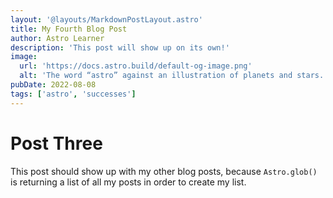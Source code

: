 ```yaml
---
layout: '@layouts/MarkdownPostLayout.astro'
title: My Fourth Blog Post
author: Astro Learner
description: 'This post will show up on its own!'
image:
  url: 'https://docs.astro.build/default-og-image.png'
  alt: 'The word “astro” against an illustration of planets and stars.'
pubDate: 2022-08-08
tags: ['astro', 'successes']
---
```

# Post Three
This post should show up with my other blog posts, because `Astro.glob()` is returning a list of all my posts in order to create my list.
